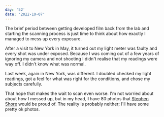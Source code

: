 ```yaml
---
day: '52'
date: '2022-10-07'
---
```


The brief period between getting developed film back from the lab and starting the scanning process is just time to think about how exactly I managed to mess up every exposure.

After a visit to New York in May, it turned out my light meter was faulty and every shot was under exposed. Because I was coming out of a few years of ignoring my camera and not shooting I didn't realise that my readings were way off. I didn't know what was normal.

Last week, again in New York, was different. I doubled checked my light readings, got a feel for what was right for the conditions, and chose my subjects carefully.

That hope that makes the wait to scan even worse. I'm not worried about about how I messed up, but in my head, I have 80 photos that [Stephen Shore](http://stephenshore.net/) would be proud of. The reality is probably neither; I'll have some pretty ok photos.

